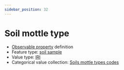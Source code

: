 ```yaml
---
sidebar_position: 32
---
```



# Soil mottle type

- [Observable property](/viewers/dawe-vocabs?uri=https://linked.data.gov.au/def/nrm/79df1f41-1a8e-44af-8362-87ac7944cfc3) definition
- Feature type: [soil sample](http://linked.data.gov.au/def/tern-cv/06461021-a6c2-4175-9651-23653c2b9116)
- Value type: [IRI](https://w3id.org/tern/ontologies/tern/IRI)
- Categorical value collection: [Soils mottle types codes](/viewers/dawe-vocabs?uri=https://linked.data.gov.au/def/nrm/b12461fc-166e-477b-a58c-60682848010e)

<Example protocolModule="soil-pit-characterization" observableProperty="https://linked.data.gov.au/def/nrm/79df1f41-1a8e-44af-8362-87ac7944cfc3" />
